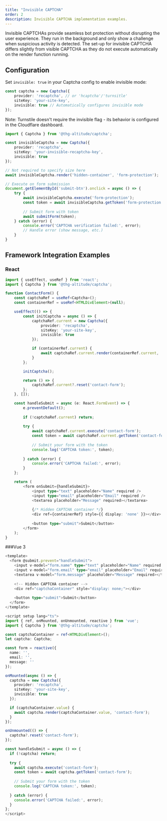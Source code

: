```yaml
---
title: "Invisible CAPTCHA"
order: 2
description: Invisible CAPTCHA implementation examples.
---
```


Invisible CAPTCHAs provide seamless bot protection without disrupting the user experience. They run in the background and only show a challenge when suspicious activity is detected.
The set-up for invisible CAPTCHA differs slightly from visible CAPTCHA as they do not execute automatically on the render function running.

## Configuration

Set `invisible: true` in your Captcha config to enable invisible mode:

```typescript
const captcha = new Captcha({
    provider: 'recaptcha', // or 'hcaptcha'/'turnsitle'
    siteKey: 'your-site-key',
    invisible: true // Automatically configures invisible mode
});
```
Note: Turnstile doesn't require the invisible flag - its behavior is configured in the Cloudflare dashboard.

```typescript
import { Captcha } from '@thg-altitude/captcha';

const invisibleCaptcha = new Captcha({
    provider: 'recaptcha',
    siteKey: 'your-invisible-recaptcha-key',
    invisible: true
});

// Not required to specify size here
await invisibleCaptcha.render('hidden-container', 'form-protection');

// Execute on form submission
document.getElementById('submit-btn').onclick = async () => {
    try {
        await invisibleCaptcha.execute('form-protection');
        const token = await invisibleCaptcha.getToken('form-protection');
        
        // Submit form with token
        await submitForm(token);
    } catch (error) {
        console.error('CAPTCHA verification failed:', error);
        // Handle error (show message, etc.)
    }
}
```


## Framework Integration Examples

### React
```typescript
import { useEffect, useRef } from 'react';
import { Captcha } from '@thg-altitude/captcha';

function ContactForm() {
    const captchaRef = useRef<Captcha>();
    const containerRef = useRef<HTMLDivElement>(null);

    useEffect(() => {
        const initCaptcha = async () => {
            captchaRef.current = new Captcha({
                provider: 'recaptcha',
                siteKey: 'your-site-key',
                invisible: true
            });

            if (containerRef.current) {
                await captchaRef.current.render(containerRef.current, 'contact-form');
            }
        };

        initCaptcha();

        return () => {
            captchaRef.current?.reset('contact-form');
        };
    }, []);

    const handleSubmit = async (e: React.FormEvent) => {
        e.preventDefault();
        
        if (!captchaRef.current) return;
        
        try {
            await captchaRef.current.execute('contact-form');
            const token = await captchaRef.current.getToken('contact-form');
            
            // Submit your form with the token
            console.log('CAPTCHA token:', token);
            
        } catch (error) {
            console.error('CAPTCHA failed:', error);
        }
    };

    return (
        <form onSubmit={handleSubmit}>
            <input type="text" placeholder="Name" required />
            <input type="email" placeholder="Email" required />
            <textarea placeholder="Message" required></textarea>
            
            {/* Hidden CAPTCHA container */}
            <div ref={containerRef} style={{ display: 'none' }}></div>
            
            <button type="submit">Submit</button>
        </form>
    );
}
```

###Vue 3
```typescript
<template>
  <form @submit.prevent="handleSubmit">
    <input v-model="form.name" type="text" placeholder="Name" required />
    <input v-model="form.email" type="email" placeholder="Email" required />
    <textarea v-model="form.message" placeholder="Message" required></textarea>
    
    <!-- Hidden CAPTCHA container -->
    <div ref="captchaContainer" style="display: none;"></div>
    
    <button type="submit">Submit</button>
  </form>
</template>

<script setup lang="ts">
import { ref, onMounted, onUnmounted, reactive } from 'vue';
import { Captcha } from '@thg-altitude/captcha';

const captchaContainer = ref<HTMLDivElement>();
let captcha: Captcha;

const form = reactive({
  name: '',
  email: '',
  message: ''
});

onMounted(async () => {
  captcha = new Captcha({
    provider: 'recaptcha',
    siteKey: 'your-site-key',
    invisible: true
  });

  if (captchaContainer.value) {
    await captcha.render(captchaContainer.value, 'contact-form');
  }
});

onUnmounted(() => {
  captcha?.reset('contact-form');
});

const handleSubmit = async () => {
  if (!captcha) return;
  
  try {
    await captcha.execute('contact-form');
    const token = await captcha.getToken('contact-form');
    
    // Submit your form with the token
    console.log('CAPTCHA token:', token);
    
  } catch (error) {
    console.error('CAPTCHA failed:', error);
  }
};
</script>
```